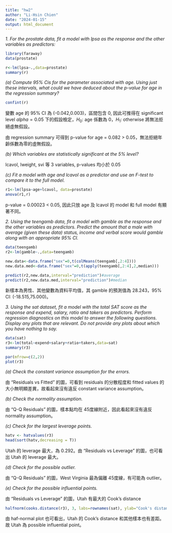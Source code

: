```yaml
---
title: "hw2"
author: "Li-Hsin Chien"
date: "2024-01-15"
output: html_document
---
```

*1.	For the prostate data, fit a model with lpsa as the response and the other variables as predictors:*

```r
library(faraway)
data(prostate)

r<-lm(lpsa~.,data=prostate)
summary(r)

```

*(a)	Compute 95% Cis for the parameter associated with age. Using just these intervals, what could we have deduced about the p-value for age in the regression summary?*


```r
confint(r)
```

變數 age 的 95% CI 為 (-0.042,0.003)，區間包含 0, 因此可推得在 significant level $alpha = 0.05$ 下的假設檢定，$H_0$: age 係數為 0，$H_1$: otherwise 將無法拒絕虛無假設。

由 regression summary 可得到 p-value for age = 0.082 > 0.05，無法拒絕年齡係數為零的虛無假設。 

*(b)	Which variables are statistically significant at the 5% level?*

lcavol, lweight, svi 等 3 variables, p-values 均小於 0.05


*(c)	Fit a model with age and lcavol as a predictor and use an F-test to compare it to the full model.*

```r
r1<-lm(lpsa~age+lcavol, data=prostate)
anova(r1,r)

```

p-value = 0.00023 < 0.05, 因此只放 age 及 lcavol 的 model 和 full model 有顯著不同。

*2.	Using the teengamb data, fit a model with gamble as the response and the other variables as predictors. Predict the amount that a male with average (given these data) status, income and verbal score would gamble along with an appropriate 95% CI.*

```r
data(teengamb)
r2<-lm(gamble~.,data=teengamb)

new.data<-data.frame("sex"=0,t(colMeans(teengamb[,2:4])))
new.data.med<-data.frame("sex"=0,t(apply(teengamb[,2:4],2,median)))

predict(r2,new.data,interval="prediction")#average
predict(r2,new.data.med,interval="prediction")#median
```

新樣本為男性、其他變數為資料平均值，其 gamble 的預測值為 28.243，95% CI: (-18.515,75.000)。

*3.	Using the sat dataset, fit a model with the total SAT score as the response and expend, salary, ratio and takers as predictors. Perform regression diagnostics on this model to answer the following questions. Display any plots that are relevant. Do not provide any plots about which you have nothing to say. *


```r
data(sat)
r3<-lm(total~expend+salary+ratio+takers,data=sat)
summary(r3)

par(mfrow=c(2,2))
plot(r3)

```

*(a)	Check the constant variance assumption for the errors.*

由 "Residuals vs Fitted" 的圖，可看到 residuals 的分散程度和 fitted values 的大小無明顯差異，故看起來沒有違反 constant variance assumption。

*(b)	Check the normality assumption.*

由 "Q-Q Residuals" 的圖，樣本點均在 45度線附近，因此看起來沒有違反 normality assumption。

*(c)	Check for the largest leverage points.*

```r
hatv <- hatvalues(r3)
head(sort(hatv,decreasing = T))

```

Utah 的 leverage 最大，為 0.292。由 "Residuals vs Leverage" 的圖，也可看出 Utah 的 leverage 最大。




*(d)	Check for the possible outlier.*

由 "Q-Q Residuals" 的圖，West Virginia 最為偏離 45度線，有可能為 outlier。

*(e)	Check for the possible influential points.*

由 "Residuals vs Leverage" 的圖，Utah 有最大的 Cook's distance

```r
halfnorm(cooks.distance(r3), 3, labs=rownames(sat), ylab="Cook's distances")
```

由 haf-normal plot 也可看出，Utah 的 Cook's distance 和其他樣本也有差距。故 Utah 為 possible influential point。
